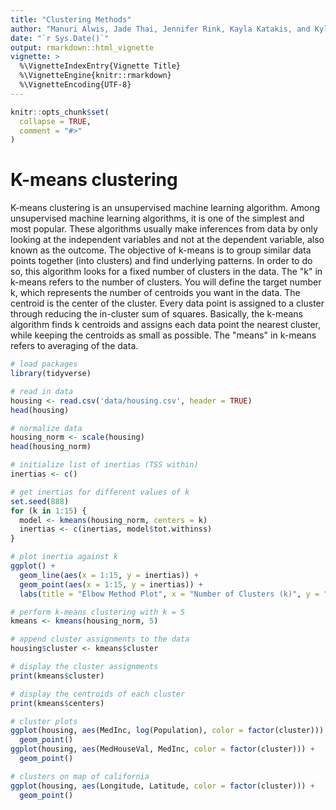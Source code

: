 ```yaml
---
title: "Clustering Methods"
author: "Manuri Alwis, Jade Thai, Jennifer Rink, Kayla Katakis, and Kylie Maeda"
date: "`r Sys.Date()`"
output: rmarkdown::html_vignette
vignette: >
  %\VignetteIndexEntry{Vignette Title}
  %\VignetteEngine{knitr::rmarkdown}
  %\VignetteEncoding{UTF-8}
---
```


```r
knitr::opts_chunk$set(
  collapse = TRUE,
  comment = "#>"
)
```

# **K-means clustering**

K-means clustering is an unsupervised machine learning algorithm. Among unsupervised machine learning algorithms, it is one of the simplest and most popular. These algorithms usually make inferences from data by only looking at the independent variables and not at the dependent variable, also known as the outcome. The objective of k-means is to group similar data points together (into clusters) and find underlying patterns. In order to do so, this algorithm looks for a fixed number of clusters in the data. The \"k\" in k-means refers to the number of clusters. You will define the target number k, which represents the number of centroids you want in the data. The centroid is the center of the cluster. Every data point is assigned to a cluster through reducing the in-cluster sum of squares. Basically, the k-means algorithm finds k centroids and assigns each data point the nearest cluster, while keeping the centroids as small as possible. The \"means\" in k-means refers to averaging of the data.

```r
# load packages
library(tidyverse)

# read in data
housing <- read.csv('data/housing.csv', header = TRUE)
head(housing)
```

```r
# normalize data
housing_norm <- scale(housing)
head(housing_norm)

```

```r
# initialize list of inertias (TSS within)
inertias <- c()

# get inertias for different values of k
set.seed(888)
for (k in 1:15) {
  model <- kmeans(housing_norm, centers = k)
  inertias <- c(inertias, model$tot.withinss)
}

```

```r
# plot inertia against k
ggplot() +
  geom_line(aes(x = 1:15, y = inertias)) +
  geom_point(aes(x = 1:15, y = inertias)) +
  labs(title = "Elbow Method Plot", x = "Number of Clusters (k)", y = "Inertia")

```

```r
# perform k-means clustering with k = 5
kmeans <- kmeans(housing_norm, 5)

```

```r
# append cluster assignments to the data
housing$cluster <- kmeans$cluster

# display the cluster assignments
print(kmeans$cluster)
```

```r
# display the centroids of each cluster
print(kmeans$centers)
```

```r
# cluster plots
ggplot(housing, aes(MedInc, log(Population), color = factor(cluster))) +
  geom_point()
ggplot(housing, aes(MedHouseVal, MedInc, color = factor(cluster))) +
  geom_point()
```

```r
# clusters on map of california
ggplot(housing, aes(Longitude, Latitude, color = factor(cluster))) +
  geom_point()
```

